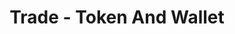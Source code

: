 ---
title: 'Trade - Token And Wallet'
openapi: '/en/api-reference/openapi-en.json GET /trade/tokenAndWallet/{chain}/{tokenAddress}/{walletAddress}'
---